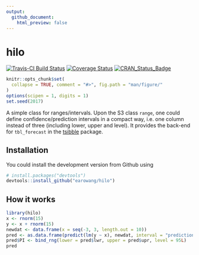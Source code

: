 ```yaml
---
output:
  github_document:
    html_preview: false
---
```


<!-- README.md is generated from README.Rmd. Please edit that file -->

# hilo

[![Travis-CI Build Status](https://travis-ci.org/earowang/hilo.svg?branch=master)](https://travis-ci.org/earowang/hilo)
[![Coverage Status](https://img.shields.io/codecov/c/github/earowang/hilo/master.svg)](https://codecov.io/github/earowang/hilo?branch=master)
[![CRAN_Status_Badge](http://www.r-pkg.org/badges/version/hilo)](https://cran.r-project.org/package=hilo)

```r
knitr::opts_chunk$set(
  collapse = TRUE, comment = "#>", fig.path = "man/figure/"
)
options(scipen = 1, digits = 1)
set.seed(2017)
```

A simple class for ranges/intervals. Upon the S3 class `range`, one could define confidence/prediction intervals in a compact way, i.e. one column instead of three (including lower, upper and level). It provides the back-end for `tbl_forecast` in the [tsibble](http://pkg.earo.me/tsibble) package.

## Installation

You could install the development version from Github using

```r
# install.packages("devtools")
devtools::install_github("earowang/hilo")
```

## How it works

```r
library(hilo)
x <- rnorm(15)
y <- x + rnorm(15)
newdat <- data.frame(x = seq(-3, 3, length.out = 10))
pred <- as.data.frame(predict(lm(y ~ x), newdat, interval = "prediction"))
pred$PI <- bind_rng(lower = pred$lwr, upper = pred$upr, level = 95L)
pred
```

